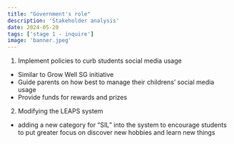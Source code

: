 ```yaml
---
title: "Government's role"
description: 'Stakeholder analysis'
date: 2024-05-20
tags: ['stage 1 - inquire']
image: 'banner.jpeg'
---
```

1. Implement policies to curb students social media usage
- Similar to Grow Well SG initiative 
- Guide parents on how best to manage their childrens’ social media usage
- Provide funds for rewards and prizes  
2. Modifying the LEAPS system 
- adding a new category for “SIL” into the system to encourage students to put greater focus on discover new hobbies and learn new things 
